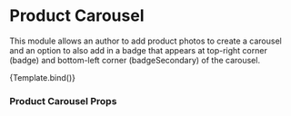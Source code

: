 

<Meta title='Modules/Product Carousel' component={ProductCarousel} />

# Product Carousel

This module allows an author to add product photos to create a carousel and an option to also add in a badge that appears at top-right corner (badge) and bottom-left corner (badgeSecondary) of the carousel.

<Canvas>
  <Story
    name='Default'
    args={{
      images: [
        {
          desktopImage: {
            asset: {
              _ref: 'image-7d85c7a9e02025874ffdb98be0d1326d118d344e-1720x1038-jpg'
            }
          },
          alt: 'Man and woman chillin like villians on an Endy Mattress.'
        },
        {
          desktopImage: {
            asset: {
              _ref: 'image-211e63e15bb6854646cd120a7d14c97803b3b755-1720x1038-jpg'
            }
          },
          alt: 'Up close & personal with THE Endy Mattress.'
        },
        {
          desktopImage: {
            asset: {
              _ref: 'image-1b24f70a3183a1b14c11dd11096874b9751c5c13-1720x1038-jpg'
            }
          },
          alt: 'A hand brushing against an Endy Mattress. So soft & comfy.'
        },
        {
          desktopImage: {
            asset: {
              _ref: 'image-e8cf7d8a1d80f126faf93fc4635380f2ef903c50-1720x1038-jpg'
            }
          },
          alt: 'Endy Mattress box on top of an Endy Mattress.'
        },
        {
          desktopImage: {
            asset: {
              _ref: 'image-0246dc4602bc1b4d9b72a3a783064a936bfaa471-1720x1038-jpg'
            }
          },
          alt: 'A different close-up angle of The Endy Mattress.'
        }
      ],
      badge: {
        image: {
          asset: {
            _ref: 'image-51b956326a9994b95b5d415063f1ce7d99b9defb-226x113-svg'
          }
        },
        alt: 'Alt text is important'
      },
      badgeSecondary: {
        image: {
          asset: {
            _ref: 'image-1515fc66802f089068b14b0f81d6105707bc0528-164x93-svg'
          }
        },
        alt: 'Alt text is important'
      }
    }}
  >
    {Template.bind()}
  </Story>
</Canvas>

### Product Carousel Props

<ArgsTable of={ProductCarousel} />
